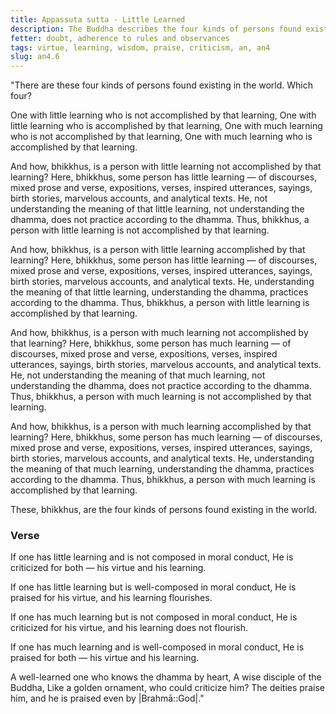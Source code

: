 ```yaml
---
title: Appassuta sutta - Little Learned
description: The Buddha describes the four kinds of persons found existing in the world - those with little learning who are not accomplished by that learning, those with little learning who are accomplished by that learning, those with much learning who are not accomplished by that learning, and those with much learning who are accomplished by that learning.
fetter: doubt, adherence to rules and observances
tags: virtue, learning, wisdom, praise, criticism, an, an4
slug: an4.6
---
```


"There are these four kinds of persons found existing in the world. Which four?

One with little learning who is not accomplished by that learning,
One with little learning who is accomplished by that learning,
One with much learning who is not accomplished by that learning,
One with much learning who is accomplished by that learning.

And how, bhikkhus, is a person with little learning not accomplished by that learning? Here, bhikkhus, some person has little learning — of discourses, mixed prose and verse, expositions, verses, inspired utterances, sayings, birth stories, marvelous accounts, and analytical texts. He, not understanding the meaning of that little learning, not understanding the dhamma, does not practice according to the dhamma. Thus, bhikkhus, a person with little learning is not accomplished by that learning.

And how, bhikkhus, is a person with little learning accomplished by that learning? Here, bhikkhus, some person has little learning — of discourses, mixed prose and verse, expositions, verses, inspired utterances, sayings, birth stories, marvelous accounts, and analytical texts. He, understanding the meaning of that little learning, understanding the dhamma, practices according to the dhamma. Thus, bhikkhus, a person with little learning is accomplished by that learning.

And how, bhikkhus, is a person with much learning not accomplished by that learning? Here, bhikkhus, some person has much learning — of discourses, mixed prose and verse, expositions, verses, inspired utterances, sayings, birth stories, marvelous accounts, and analytical texts. He, not understanding the meaning of that much learning, not understanding the dhamma, does not practice according to the dhamma. Thus, bhikkhus, a person with much learning is not accomplished by that learning.

And how, bhikkhus, is a person with much learning accomplished by that learning? Here, bhikkhus, some person has much learning — of discourses, mixed prose and verse, expositions, verses, inspired utterances, sayings, birth stories, marvelous accounts, and analytical texts. He, understanding the meaning of that much learning, understanding the dhamma, practices according to the dhamma. Thus, bhikkhus, a person with much learning is accomplished by that learning.

These, bhikkhus, are the four kinds of persons found existing in the world.

### Verse

If one has little learning
and is not composed in moral conduct,
He is criticized for both — 
his virtue and his learning.

If one has little learning
but is well-composed in moral conduct,
He is praised for his virtue,
and his learning flourishes.

If one has much learning
but is not composed in moral conduct,
He is criticized for his virtue,
and his learning does not flourish.

If one has much learning
and is well-composed in moral conduct,
He is praised for both —
his virtue and his learning.

A well-learned one who knows the dhamma by heart,
A wise disciple of the Buddha,
Like a golden ornament,
who could criticize him?
The deities praise him,
and he is praised even by |Brahmā::God|."